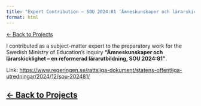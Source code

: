 ```yaml
---
title: "Expert Contribution – SOU 2024:81 ‘Ämneskunskaper och lärarskicklighet’"
format: html
---
```


[← Back to Projects](../projects.qmd){.button}

I contributed as a subject-matter expert to the preparatory work for the Swedish Ministry of Education’s inquiry **"Ämneskunskaper och lärarskicklighet – en reformerad lärarutbildning, SOU 2024:81"**.

Link: <https://www.regeringen.se/rattsliga-dokument/statens-offentliga-utredningar/2024/12/sou-202481/>

## [← Back to Projects](../projects.qmd){.button}
